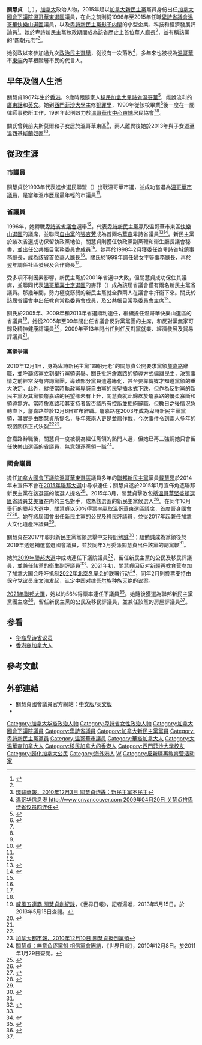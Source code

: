 {{noteTA|G1=地名|G2=Canada}}
{{Infobox officeholder
| image = Jennykwanndp.jpg
| name = '''關慧貞'''<br>{{lang|en|Jenny Wai Ching Kwan}} {{post-nominals|country=CAN|MP|size=100%}}
| caption =

| office = [[加拿大國會下議院|加拿大國會下議院]]議員
| term_start = 2015年10月19日
| term_end = 
| predecessor = [[戴慧思_(政治人物)|戴慧思]]
| successor = 
| constituency = [[温哥华东选区|温哥华东]]

| office2 = [[卑詩省|卑詩省]][[不列顛哥倫比亞省省議會|議會]]議員
| term_start2 = 1996年
| term_end2 = 2015年
| predecessor2 = 哈葛（{{lang|en|Mike Harcourt}}）
| successor2 = [[馬蘭妮|馬蘭妮]]
| constituency2 = [[溫哥華快樂山選區|溫哥華快樂山]]

| office3 = 卑詩省城鎮事務廳長
| premier3 = [[簡嘉年|簡嘉年]]
| term_start3 = 1998年2月18日
| term_end3 = 1999年7月21日
| predecessor3 = [[范和富|范和富]]
| successor3 = {{lang|en|Jim Doyle}}

| office4 =  卑詩省婦女平等事務廳長
| premier4 = [[簡嘉年|簡嘉年]]、[[苗禮義|苗禮義]]
| term_start4 = 1999年7月21日
| term_end4 = 2000年2月24日
| predecessor4 = 彭貝廸（{{lang|en|Penny Priddy}}）
| successor4 = {{lang|en|Evelyn Gillespie}}

| office5 = 卑詩省社區發展及合作廳長
| premier5 = [[杜新志|杜新志]]
| term_start5 = 2000年2月29日
| term_end5 = 2001年6月5日
| predecessor5 = {{lang|en|Jan Pullinger}}
| successor5 = 卜佐治（{{lang|en|George Abbott}}）

| party = [[加拿大新民主黨|加拿大新民主黨]]  
| otherparty = 省級：[[卑詩新民主黨|卑詩新民主黨]]<br>市級：進步選民聯盟
| birth_date = {{birth year and age|mf=yes|1967||}}<ref name="parlinfo">{{cite web| url=https://lop.parl.ca/sites/ParlInfo/default/en_CA/People/Profile?personId=2604 | publisher=[[加拿大國會|加拿大國會]] | title=Profile - Kwan, Jenny Wai Ching |accessdate=2019-11-23 }}</ref>
| birth_place = {{HKG-1959}}
| residence = {{CAN}}[[卑詩省|卑詩省]][[溫哥華|溫哥華]]
| alma_mater = [[西門菲沙大學|西門菲沙大學]]
| religion = 
| website = [https://www.jennykwanndp.ca/ jennykwanndp.ca]
}}

'''關慧貞''' {{post-nominals|country=CAN|MP}}（{{lang|en|Jenny Wai Ching Kwan}}, {{bd|1967年||}}），[[加拿大|加拿大]]政治人物，2015年起以[[加拿大新民主黨|加拿大新民主黨]]黨員身份出任[[加拿大國會下議院|加拿大國會下議院]][[溫哥華東選區|溫哥華東選區]]議員，在此之前則從1996年至2015年任職[[卑詩省|卑詩省]][[不列顛哥倫比亞省省議會|議會]][[溫哥華快樂山選區|溫哥華快樂山選區]]議員，以及[[卑詩新民主黨|卑詩新民主黨]][[影子内閣|影子内閣]]的小型企業、科技和經濟發展評論員<ref name="BCParl">{{cite web| url=https://www.leg.bc.ca/Pages/BCLASS-Legacy.aspx#%2Fcontent%2Flegacy%2Fweb%2Fmla%2F39thparl%2Fkwanj.htm | publisher=[[卑詩省議會|卑詩省議會]] | title=Jenny Wai Ching Kwan: 39th Parliament Members at dissolution on April 16, 2013 |accessdate=2019-11-23 }}</ref>。她於卑詩新民主黨執政期間成為該省歷史上首位華人廳長<ref name="BCParl"/>，並有稱該黨的“四朝元老”<ref name="GCP">[http://www.gcpnews.com/zh-tw/articles/2010-12-03/C1063_59378.html 環球華報，2010年12月3日 關慧貞炮轟：新民主黨不民主]{{dead link|date=2018年5月 |bot=InternetArchiveBot |fix-attempted=yes }}</ref>。

她從政以來參加過九次[[政治|政治]][[民主選舉|民主選舉]]，從沒有一次落敗<ref>[http://www.1tor.com/vancouver/localnews/2009/04/20/01011622765.html 温哥华信息港 http://www.cnvancouver.com 2009年04月20日 关慧贞拚卑诗省议员四连任 ]{{dead link|date=2018年5月 |bot=InternetArchiveBot |fix-attempted=yes }}</ref>，多年來也被視為[[温哥華|温哥華]]市[[溫哥華市中心東端|東端]]內草根階層市民的代言人。

==早年及個人生活==
關慧貞1967年生於[[香港|香港]]，9歲時跟隨家人[[移民|移民]][[加拿大|加拿大]][[卑詩省|卑詩省]][[温哥華|温哥華]]<ref name="明報140921">{{cite news |url=https://www.mingpaocanada.com/van/htm/News/20140921/wg1h.htm |title=三十八年 彈指一揮間 |work=《明報》加西版 |author=馮亮 |date=2014-09-21 |accessdate=2021-01-05 }}</ref>，能說流利的[[廣東話|廣東話]]和[[英文|英文]]。她到[[西門菲沙大學|西門菲沙大學]]主修[[犯罪學|犯罪學]]，1990年從該校畢業<ref name="SFU">{{cite web| url=https://www.sfu.ca/archive-sfunews/sfnews/1996/May23/election.html | publisher=[[西門菲沙大學|西門菲沙大學]] | title=SFU fields crop of election hopefuls |date=1996-05-23 |accessdate=2019-11-23 }}</ref>後一度在一間律師事務所工作，1991年起則效力於[[溫哥華市中心東端|溫哥華市中心東端]]居民協會<ref name="BCParl"/><ref name="明報140921"/>。

關氏曾與前夫斯莫爾和子女居於溫哥華東區<ref name="BCParl"/>，兩人離異後她於2013年與子女遷至溫西[[基斯蘭奴|基斯蘭奴]]區<ref>{{cite news |url=http://www.vancouversun.com/jenny+kwan+represents+canada+poorest+neighbourhoods+scoops+kitsilano+home/9719713/story.html |title=MLA Jenny Kwan, who represents one of Canada's poorest neighbourhoods, scoops up $1.9M Kitsilano home |newspaper=The Vancouver Sun |date=2014-04-10 |accessdate=2019-11-23 |first=Rob |last=Shaw }}</ref>。

==從政生涯==
===市議員===
關慧貞於1993年代表進步選民聯盟（{{lang|en|Coalition of Progressive Electors}}）出戰温哥華市選，並成功當選為[[溫哥華市議會|温哥華市議員]]，是當年溫市歴屆最年輕的市議員<ref name="BCParl"/>。

===省議員===
1996年，她轉戰[[不列顛哥倫比亞省省議會|卑詩省省議會]]選舉<ref name="SFU"/>，代表[[卑詩新民主黨|卑詩新民主黨]]贏取温哥華市東區[[溫哥華快樂山選區|快樂山選區]]的議席，並聯同[[卑詩自由黨|自由黨]]的[[張杏芳|張杏芳]]成為首兩名[[加拿大華人|華裔]]卑詩省議員<ref name="BCParl37">{{cite web| url=https://www.leg.bc.ca/Pages/BCLASS-Legacy.aspx#%2Fcontent%2Flegacy%2Fweb%2Fmla%2F37thparl%2Fkwan.htm | publisher=[[卑詩省議會|卑詩省議會]] | title=Jenny Wai Ching Kwan: 37th Parliament Members at dissolution on April 19, 2005 |accessdate=2019-11-23 }}</ref><ref>{{cite web| url=https://www.leg.bc.ca/wotv/Pages/Featured-Women/Jenny-Wai-Ching-Kwan.aspx | publisher=[[卑詩省議會|卑詩省議會]] | title=100 Years of Women and the Vote: Jenny Wai Ching Kwan |accessdate=2019-11-23 }}</ref>。新民主黨於該次省選成功保留執政黨地位，關慧貞則獲任執政黨副黨鞭和衞生廳長議會秘書，並出任公共帳目常務委員會成員<ref name="BCParl37"/>。她再於1998年2月獲委任為卑詩省城鎮事務廳長，成為該省首位華人廳長<ref name="BCParl37"/>。關氏於1999年調任婦女平等事務廳長，再於翌年調任社區發展及合作廳長<ref name="BCParl"/>。

受多項不利因素影響，新民主黨於2001年省選中大敗，但關慧貞成功保住其議席，並聯同代表[[溫哥華喜士定選區|溫哥華喜士定選區]]的麥菲（{{lang|en|Joy MacPhail}}）成為該屆省議會僅有兩名新民主黨省議員。那幾年間，勢力極度潺弱的新民主黨就全靠兩人在議會中扞衞下來。關氏於該屆省議會中出任教育常務委員會成員，及公共帳目常務委員會主席<ref name="BCParl37"/>。

關氏於2005年、2009年和2013年省選順利連任，繼續擔任温哥華快樂山選區的省議員<ref>[http://www.worldjournal.com/view/full_news/22580840/article-%E5%A8%81%E9%A2%A8%E4%BA%94%E9%80%A3%E9%9C%B8-%E9%97%9C%E6%85%A7%E8%B2%9E%E5%89%B5%E7%B4%80%E9%8C%84-?instance=news_pics 威風五連霸 關慧貞創紀錄]{{dead link|date=2018年5月 |bot=InternetArchiveBot |fix-attempted=yes }}，《世界日報》，記者湯唯，2013年5月15日。於2013年5月15日查閱。</ref>。她從2005年至09年間出任省議會反對黨黨團的主席，和反對黨無家可歸及精神健康評議員<ref name="BCParl38">{{cite web| url=https://www.leg.bc.ca/Pages/BCLASS-Legacy.aspx#%2Fcontent%2Flegacy%2Fweb%2Fmla%2F38thparl%2Fkwan.htm | publisher=[[卑詩省議會|卑詩省議會]] | title=Jenny Wai Ching Kwan: 38th Parliament Members at dissolution on April 14, 2009 |accessdate=2019-11-23 }}</ref>，2009年至13年間出任則任反對黨就業、經濟發展及貿易評議員<ref name="BCParl"/>。

====黨領爭議====
2010年12月1日，身為卑詩新民主黨“四朝元老”的關慧貞公開要求黨領[[詹嘉路|詹嘉路]]辭職，並呼籲該黨立刻舉行黨領選舉。關氏批評詹嘉路的領導方式偏離民主，決策事情之前經常沒有咨詢黨團，導致部分黨員遭邊緣化，甚至要靠傳媒才知道黨領的重大決定。此外，縱使當時執政黨[[卑詩自由黨|卑詩自由黨]]的民望插水式下跌，但作為反對黨的新民主黨及其黨領詹嘉路的民望卻未有上升，關慧貞就此歸疚於詹嘉路的優柔寡斷和領導無方。當時詹嘉路和其支持者皆否認所有控訴並拒絕辭職，但數日之後情況急轉直下，詹嘉路並於12月6日宣布辭職。詹嘉路在2003年成為卑詩新民主黨黨領，其實是由關慧貞所提名，多年來兩人更是並肩作戰，今次事件令到兩人多年的親密關係正式決裂<ref name="GCP"/><ref>[http://www.ccue.com/ccp_west/2010-12-09/1291931277d2892472.html 加拿大都市報，2010年12月10日 關慧貞扳倒黨領]</ref>。

詹嘉路辭職後，關慧貞一度被視為繼任黨領的熱門人選，但她已再三強調她只會留任快樂山選區的省議員，無意競逐黨領一職<ref>[http://van.worldjournal.com/view/full_van/10567200/article-%E9%97%9C%E6%85%A7%E8%B2%9E%EF%BC%9A%E7%84%A1%E6%84%8F%E8%A7%92%E9%80%90%E9%BB%A8%E9%AD%81-%E7%9B%B8%E4%BF%A1%E9%BB%A8%E6%9C%83%E5%9C%98%E7%B5%90 關慧貞：無意角逐黨魁 相信黨會團結]{{dead link|date=2018年5月 |bot=InternetArchiveBot |fix-attempted=yes }}，《世界日報》，2010年12月8日。於2011年1月29日查閱。</ref>。

===國會議員===
擔任[[加拿大國會下議院|加拿大國會下議院]][[溫哥華東選區|溫哥華東選區]]議員多年的[[加拿大新民主黨|聯邦新民主黨]]黨員[[戴慧思_(政治人物)|戴慧思]]於2014年末宣佈不會在[[2015年加拿大國會下議院選舉|2015年聯邦大選]]中尋求連任；關慧貞遂於2015年1月宣佈角逐聯邦新民主黨在該選區的候選人提名<ref name=SeekingNom>{{cite news|title=Jenny Kwan to run for federal NDP seat in Vancouver East|last=The Canadian Press|url=http://www.vancouversun.com/news/Jenny+Kwan+federal+seat+Vancouver+East/10759152/story.html|journal=《[[溫哥華太陽報|溫哥華太陽報]]》|date=2015-01-25|deadurl=yes|archiveurl=https://web.archive.org/web/20150504084839/http://www.vancouversun.com/news/Jenny+Kwan+federal+seat+Vancouver+East/10759152/story.html|archivedate=2015-05-04}}</ref>。2015年3月，關慧貞擊敗包括[[溫哥華堅盛頓選區|溫哥華堅盛頓選區]]省議員[[艾美寶|艾美寶]]在内的三名對手，成為該選區的新民主黨候選人<ref>{{cite news |url=http://news.singtao.ca/vancouver/2015-03-23/headline1427104826d5494944.html |title=聯邦NDP溫東選區 關慧貞贏得提名 |work=《星島日報》加西版 |author=張文慈 |date=2015-03-23 |accessdate=2015-11-05 |archive-url=https://web.archive.org/web/20150324181752/http://news.singtao.ca/vancouver/2015-03-23/headline1427104826d5494944.html |archive-date=2015-03-24 |dead-url=yes }}</ref>。在同年10月舉行的聯邦大選中，關慧貞以50%得票率贏取溫哥華東選區議席，首度晉身國會<ref>{{cite news |url=http://www.cbc.ca/news/canada/british-columbia/canada-election-2015-big-name-b-c-politicians-challenged-1.3279036 |title=Canada election 2015: Big name B.C. politicians challenged |work=CBC News |date=2015-10-19}}</ref><ref>{{cite news |url=http://vancouver.singtao.ca/275185/2015-10-20/post-%E9%97%9C%E6%85%A7%E8%B2%9E%E5%BE%97%E7%A5%A85%E6%88%90-%E5%A4%9A%E5%87%BA%E5%8B%81%E6%95%B51-3%E8%90%AC%E7%A5%A8/?variant=zh-hk |title=關慧貞得票5成 多出勁敵1.3萬票 |work=《星島日報》加西版 |date=2015-10-20 |accessdate=2015-11-05}}</ref>。她在該屆國會出任新民主黨的公民及移民評議員，並從2017年起兼任加拿大文化遺產評議員<ref name="parlinfo"/>。

關慧貞在2017年聯邦新民主黨黨領選舉中支持[[駔勉誠|駔勉誠]]<ref>{{cite news |url=https://ipolitics.ca/2017/07/28/jenny-kwan-endorses-singh-in-ndp-race/ |title=Jenny Kwan endorses Singh in NDP race |publisher=iPolitics |date=2017-07-28 |accessdate=2019-11-23 |first=Kyle |last=Duggan }}</ref>；駔勉誠成為黨領後於2019年透過補選當選國會議員，並於同年3月委派關慧貞出任該黨的副黨鞭<ref name="parlinfo"/>。

她於[[2019年加拿大聯邦大選|2019年聯邦大選]]中成功連任下議院議員<ref>{{cite news |url=http://www.mingpaocanada.com/van/htm/News/20191022/vab1h_r.htm |title=8華裔當選 6連任2新丁 安省有5人 卑詩佔3席位 3大政黨皆有代表 多區混戰 |work=《明報》加西版 |date=2019-10-22 |accessdate=2019-11-23 }}</ref>，留任新民主黨的公民及移民評議員，並兼任該黨的衛生副評議員<ref name="parlinfo"/>。2021年初，關慧貞因反对[[新疆再教育营|新疆再教育营]]参加了加拿大国会呼吁抵制[[2022年北京冬奥会|2022年北京冬奥会]]的联署行动<ref>{{cite news |author1=柳飞 |title=加拿大国会议员连署 吁国际奥委会弃北京冬奥另觅举办地 |url=https://www.rfa.org/mandarin/yataibaodao/junshiwaijiao/lf-02082021091338.html |accessdate=2021-02-09 |agency=自由亚洲电台 |date=2021-02-08}}</ref>，同年2月則投票支持由保守党议员[[庄文浩|庄文浩]]发起，认定中国对[[维吾尔族种族灭绝|维吾尔族种族灭绝]]的议案。

[[2021年加拿大聯邦大選|2021年聯邦大選]]，她以約56%得票率連任下議員<ref>{{cite web| url=https://lop.parl.ca/sites/ParlInfo/default/en_CA/ElectionsRidings/Ridings/Profile?OrganizationId=9524 | publisher=[[加拿大國會|加拿大國會]] | title=Profile - Vancouver East, British Columbia (1935-08-14 - ) |accessdate=2022-11-06 }}</ref>。她隨後獲選為聯邦新民主黨黨團主席<ref>{{cite news |url=https://www.singtao.ca/5324997/2021-10-29/news-%E9%97%9C%E6%85%A7%E8%B2%9E%E7%8D%B2%E9%81%B8%E7%82%BANDP%E9%BB%A8%E5%9C%98%E4%B8%BB%E5%B8%AD+%E7%B9%BC%E7%BA%8C%E6%88%BF%E5%B1%8B%E5%8F%8A%E7%A7%BB%E6%B0%91%E8%A9%95%E8%AB%96%E5%93%A1%E5%B7%A5%E4%BD%9C/?variant=zh-hk |title=關慧貞獲選為NDP黨團主席 繼續房屋及移民評論員工作 |work=《星島日報》加西版 |date=2021-10-29 |accessdate=2021-11-06}}</ref>，留任新民主黨的公民及移民評議員，並兼任該黨的房屋評議員<ref name="parlinfo"/>。

==参看== 
*[[华裔卑诗省议员|华裔卑诗省议员]]
*[[香港裔加拿大人|香港裔加拿大人]]

==參考文獻==
{{reflist|2}}

==外部連結==
{{commonscat|Jenny Kwan}}
*關慧貞國會議員官方網站：[https://www.jennykwanndp.ca/chinese 中文版]/[https://www.jennykwanndp.ca/ 英文版]
*{{twitter|JennyKwanBC}}

{{DEFAULTSORT:Kwan, Jenny}}
[[Category:加拿大华裔政治人物|Category:加拿大华裔政治人物]]
[[Category:卑詩省女性政治人物|Category:卑詩省女性政治人物]]
[[Category:加拿大國會下議院議員|Category:加拿大國會下議院議員]]
[[Category:卑詩省議員|Category:卑詩省議員]]
[[Category:加拿大新民主黨黨員|Category:加拿大新民主黨黨員]]
[[Category:卑詩新民主黨黨員|Category:卑詩新民主黨黨員]]
[[Category:溫哥華市議員|Category:溫哥華市議員]]
[[Category:華裔加拿大人|Category:華裔加拿大人]]
[[Category:大温華裔加拿大人|Category:大温華裔加拿大人]]
[[Category:移民加拿大的香港人|Category:移民加拿大的香港人]]
[[Category:西門菲沙大學校友|Category:西門菲沙大學校友]]
[[Category:歸化加拿大公民|Category:歸化加拿大公民]]
[[Category:海外港人|Category:海外港人]]
[[Category:關姓|W]]
[[Category:反新疆再教育营活动家|Category:反新疆再教育营活动家]]